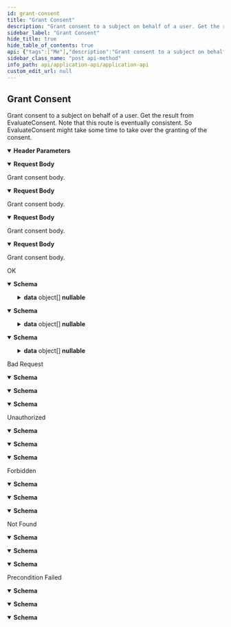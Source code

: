 ```yaml
---
id: grant-consent
title: "Grant Consent"
description: "Grant consent to a subject on behalf of a user. Get the result from EvaluateConsent. Note that"
sidebar_label: "Grant Consent"
hide_title: true
hide_table_of_contents: true
api: {"tags":["Me"],"description":"Grant consent to a subject on behalf of a user. Get the result from EvaluateConsent. Note that\r\n this route is eventually consistent. So EvaluateConsent might take some time to take over the granting of the consent.","operationId":"GrantConsent","parameters":[{"name":"tapio-application-id","in":"header","description":"Use to specify a tapio application ID, in case your Entra ID client application is assigned to more than one tapio application.","schema":{"type":"string","format":"uuid","description":"Use to specify a tapio application ID, in case your Entra ID client application is assigned to more than one tapio application.","title":"ApplicationIdHeader"}},{"name":"api-version","in":"header","description":"Use to specify the version of the API you want to use. Currently, only \"v1\" is supported.","required":true,"schema":{"type":"string","enum":["v1"],"description":"Use to specify the version of the API you want to use. Currently, only \"v1\" is supported.","title":"ApiVersionHeader"}}],"requestBody":{"description":"Grant consent body.","content":{"application/json-patch+json":{"schema":{"type":"object","properties":{"consentSubjectId":{"type":"string","description":"Consent subject ID.","format":"uuid"},"text":{"type":"string","description":"The text the user has seen while consenting.","nullable":true}},"additionalProperties":false,"description":"Grant consent request.","title":"GrantConsentRequest"}},"application/json":{"schema":{"type":"object","properties":{"consentSubjectId":{"type":"string","description":"Consent subject ID.","format":"uuid"},"text":{"type":"string","description":"The text the user has seen while consenting.","nullable":true}},"additionalProperties":false,"description":"Grant consent request.","title":"GrantConsentRequest"}},"text/json":{"schema":{"type":"object","properties":{"consentSubjectId":{"type":"string","description":"Consent subject ID.","format":"uuid"},"text":{"type":"string","description":"The text the user has seen while consenting.","nullable":true}},"additionalProperties":false,"description":"Grant consent request.","title":"GrantConsentRequest"}},"application/*+json":{"schema":{"type":"object","properties":{"consentSubjectId":{"type":"string","description":"Consent subject ID.","format":"uuid"},"text":{"type":"string","description":"The text the user has seen while consenting.","nullable":true}},"additionalProperties":false,"description":"Grant consent request.","title":"GrantConsentRequest"}}}},"responses":{"200":{"description":"OK","content":{"text/plain":{"schema":{"type":"object","properties":{"data":{"type":"array","items":{"type":"object","properties":{"id":{"type":"string","description":"Subject ID.","format":"uuid"},"displayName":{"type":"string","description":"Display name of the subject.","nullable":true},"content":{"type":"object","additionalProperties":{"type":"array","items":"circular(JToken)","title":"JToken"},"description":"Localized content of the subject to be displayed to the user.","nullable":true}},"additionalProperties":false,"description":"Consent subject response.","title":"ConsentSubjectResponse"},"description":"Data.","nullable":true}},"additionalProperties":false,"description":"Collection response.","title":"ConsentSubjectResponseCollectionResponse"}},"application/json":{"schema":{"type":"object","properties":{"data":{"type":"array","items":{"type":"object","properties":{"id":{"type":"string","description":"Subject ID.","format":"uuid"},"displayName":{"type":"string","description":"Display name of the subject.","nullable":true},"content":{"type":"object","additionalProperties":{"type":"array","items":"circular(JToken)","title":"JToken"},"description":"Localized content of the subject to be displayed to the user.","nullable":true}},"additionalProperties":false,"description":"Consent subject response.","title":"ConsentSubjectResponse"},"description":"Data.","nullable":true}},"additionalProperties":false,"description":"Collection response.","title":"ConsentSubjectResponseCollectionResponse"}},"text/json":{"schema":{"type":"object","properties":{"data":{"type":"array","items":{"type":"object","properties":{"id":{"type":"string","description":"Subject ID.","format":"uuid"},"displayName":{"type":"string","description":"Display name of the subject.","nullable":true},"content":{"type":"object","additionalProperties":{"type":"array","items":"circular(JToken)","title":"JToken"},"description":"Localized content of the subject to be displayed to the user.","nullable":true}},"additionalProperties":false,"description":"Consent subject response.","title":"ConsentSubjectResponse"},"description":"Data.","nullable":true}},"additionalProperties":false,"description":"Collection response.","title":"ConsentSubjectResponseCollectionResponse"}}}},"400":{"description":"Bad Request","content":{"text/plain":{"schema":{"type":"object","properties":{"message":{"type":"string","description":"Error message.","nullable":true},"details":{"type":"array","items":{"type":"string"},"description":"Error details.","nullable":true}},"additionalProperties":false,"description":"Error response.","title":"ErrorResponse"}},"application/json":{"schema":{"type":"object","properties":{"message":{"type":"string","description":"Error message.","nullable":true},"details":{"type":"array","items":{"type":"string"},"description":"Error details.","nullable":true}},"additionalProperties":false,"description":"Error response.","title":"ErrorResponse"}},"text/json":{"schema":{"type":"object","properties":{"message":{"type":"string","description":"Error message.","nullable":true},"details":{"type":"array","items":{"type":"string"},"description":"Error details.","nullable":true}},"additionalProperties":false,"description":"Error response.","title":"ErrorResponse"}}}},"401":{"description":"Unauthorized","content":{"text/plain":{"schema":{"type":"object","properties":{"message":{"type":"string","description":"Error message.","nullable":true},"details":{"type":"array","items":{"type":"string"},"description":"Error details.","nullable":true}},"additionalProperties":false,"description":"Error response.","title":"ErrorResponse"}},"application/json":{"schema":{"type":"object","properties":{"message":{"type":"string","description":"Error message.","nullable":true},"details":{"type":"array","items":{"type":"string"},"description":"Error details.","nullable":true}},"additionalProperties":false,"description":"Error response.","title":"ErrorResponse"}},"text/json":{"schema":{"type":"object","properties":{"message":{"type":"string","description":"Error message.","nullable":true},"details":{"type":"array","items":{"type":"string"},"description":"Error details.","nullable":true}},"additionalProperties":false,"description":"Error response.","title":"ErrorResponse"}}}},"403":{"description":"Forbidden","content":{"text/plain":{"schema":{"type":"object","properties":{"message":{"type":"string","description":"Error message.","nullable":true},"details":{"type":"array","items":{"type":"string"},"description":"Error details.","nullable":true}},"additionalProperties":false,"description":"Error response.","title":"ErrorResponse"}},"application/json":{"schema":{"type":"object","properties":{"message":{"type":"string","description":"Error message.","nullable":true},"details":{"type":"array","items":{"type":"string"},"description":"Error details.","nullable":true}},"additionalProperties":false,"description":"Error response.","title":"ErrorResponse"}},"text/json":{"schema":{"type":"object","properties":{"message":{"type":"string","description":"Error message.","nullable":true},"details":{"type":"array","items":{"type":"string"},"description":"Error details.","nullable":true}},"additionalProperties":false,"description":"Error response.","title":"ErrorResponse"}}}},"404":{"description":"Not Found","content":{"text/plain":{"schema":{"type":"object","properties":{"message":{"type":"string","description":"Error message.","nullable":true},"details":{"type":"array","items":{"type":"string"},"description":"Error details.","nullable":true}},"additionalProperties":false,"description":"Error response.","title":"ErrorResponse"}},"application/json":{"schema":{"type":"object","properties":{"message":{"type":"string","description":"Error message.","nullable":true},"details":{"type":"array","items":{"type":"string"},"description":"Error details.","nullable":true}},"additionalProperties":false,"description":"Error response.","title":"ErrorResponse"}},"text/json":{"schema":{"type":"object","properties":{"message":{"type":"string","description":"Error message.","nullable":true},"details":{"type":"array","items":{"type":"string"},"description":"Error details.","nullable":true}},"additionalProperties":false,"description":"Error response.","title":"ErrorResponse"}}}},"412":{"description":"Precondition Failed","content":{"text/plain":{"schema":{"type":"object","properties":{"message":{"type":"string","description":"Error message.","nullable":true},"details":{"type":"array","items":{"type":"string"},"description":"Error details.","nullable":true}},"additionalProperties":false,"description":"Error response.","title":"ErrorResponse"}},"application/json":{"schema":{"type":"object","properties":{"message":{"type":"string","description":"Error message.","nullable":true},"details":{"type":"array","items":{"type":"string"},"description":"Error details.","nullable":true}},"additionalProperties":false,"description":"Error response.","title":"ErrorResponse"}},"text/json":{"schema":{"type":"object","properties":{"message":{"type":"string","description":"Error message.","nullable":true},"details":{"type":"array","items":{"type":"string"},"description":"Error details.","nullable":true}},"additionalProperties":false,"description":"Error response.","title":"ErrorResponse"}}}}},"method":"post","path":"/me/grantConsent","servers":[{"url":"https://api.tapio.one/application"}],"security":[{"oauth2":[]}],"securitySchemes":{"oauth2":{"type":"oauth2","flows":{"implicit":{"authorizationUrl":"https://login.mytapio.one/32896ed7-d559-401b-85cf-167143d61be0/B2C_1A_Tapio_Signin/oauth2/v2.0/authorize","scopes":{"openid":"openid","https://tapiousers.onmicrosoft.com/7ee7f1b0-d030-4d20-9691-9752bdb44315/Consent.ReadWrite":"read and write consent"}}}}},"jsonRequestBodyExample":{"consentSubjectId":"3fa85f64-5717-4562-b3fc-2c963f66afa6","text":"string"},"info":{"title":"Application API","description":"tapio's Application API enables third party applications to interact with tapio on behalf of their users.","termsOfService":"https://tapio.one/en/tapio-terms-of-use","contact":{"name":"tapio GmbH","url":"https://tapio.one","email":"developer@tapio.one"},"version":"1"},"postman":{"name":"Grant Consent","description":{"content":"Grant consent to a subject on behalf of a user. Get the result from EvaluateConsent. Note that\r\n this route is eventually consistent. So EvaluateConsent might take some time to take over the granting of the consent.","type":"text/plain"},"url":{"path":["me","grantConsent"],"host":["{{baseUrl}}"],"query":[],"variable":[]},"header":[{"disabled":false,"description":{"content":"Use to specify a tapio application ID, in case your Entra ID client application is assigned to more than one tapio application.","type":"text/plain"},"key":"tapio-application-id","value":""},{"disabled":false,"description":{"content":"(Required) Use to specify the version of the API you want to use. Currently, only \"v1\" is supported.","type":"text/plain"},"key":"api-version","value":""},{"key":"Content-Type","value":"application/json"},{"key":"Accept","value":"text/plain"}],"method":"POST","body":{"mode":"raw","raw":"\"\"","options":{"raw":{"language":"json"}}}}}
sidebar_class_name: "post api-method"
info_path: api/application-api/application-api
custom_edit_url: null
---
```



## Grant Consent



Grant consent to a subject on behalf of a user. Get the result from EvaluateConsent. Note that
 this route is eventually consistent. So EvaluateConsent might take some time to take over the granting of the consent.

<details style={{"marginBottom":"1rem"}} data-collapsed={false} open={true}><summary style={{}}><strong>Header Parameters</strong></summary><div><ul><ParamsItem className={"paramsItem"} param={{"name":"tapio-application-id","in":"header","description":"Use to specify a tapio application ID, in case your Entra ID client application is assigned to more than one tapio application.","schema":{"type":"string","format":"uuid","description":"Use to specify a tapio application ID, in case your Entra ID client application is assigned to more than one tapio application.","title":"ApplicationIdHeader"}}}></ParamsItem><ParamsItem className={"paramsItem"} param={{"name":"api-version","in":"header","description":"Use to specify the version of the API you want to use. Currently, only \"v1\" is supported.","required":true,"schema":{"type":"string","enum":["v1"],"description":"Use to specify the version of the API you want to use. Currently, only \"v1\" is supported.","title":"ApiVersionHeader"}}}></ParamsItem></ul></div></details><MimeTabs schemaType={"request"}><TabItem label={"application/json-patch+json"} value={"application/json-patch+json"}><details style={{}} data-collapsed={false} open={true}><summary style={{"textAlign":"left"}}><strong>Request Body</strong></summary><div style={{"textAlign":"left","marginLeft":"1rem"}}><div style={{"marginTop":"1rem","marginBottom":"1rem"}}>

Grant consent body.

</div></div><ul style={{"marginLeft":"1rem"}}><SchemaItem collapsible={false} name={"consentSubjectId"} required={false} schemaName={"uuid"} qualifierMessage={undefined} schema={{"type":"string","description":"Consent subject ID.","format":"uuid"}}></SchemaItem><SchemaItem collapsible={false} name={"text"} required={false} schemaName={"string"} qualifierMessage={undefined} schema={{"type":"string","description":"The text the user has seen while consenting.","nullable":true}}></SchemaItem></ul></details></TabItem><TabItem label={"application/json"} value={"application/json"}><details style={{}} data-collapsed={false} open={true}><summary style={{"textAlign":"left"}}><strong>Request Body</strong></summary><div style={{"textAlign":"left","marginLeft":"1rem"}}><div style={{"marginTop":"1rem","marginBottom":"1rem"}}>

Grant consent body.

</div></div><ul style={{"marginLeft":"1rem"}}><SchemaItem collapsible={false} name={"consentSubjectId"} required={false} schemaName={"uuid"} qualifierMessage={undefined} schema={{"type":"string","description":"Consent subject ID.","format":"uuid"}}></SchemaItem><SchemaItem collapsible={false} name={"text"} required={false} schemaName={"string"} qualifierMessage={undefined} schema={{"type":"string","description":"The text the user has seen while consenting.","nullable":true}}></SchemaItem></ul></details></TabItem><TabItem label={"text/json"} value={"text/json"}><details style={{}} data-collapsed={false} open={true}><summary style={{"textAlign":"left"}}><strong>Request Body</strong></summary><div style={{"textAlign":"left","marginLeft":"1rem"}}><div style={{"marginTop":"1rem","marginBottom":"1rem"}}>

Grant consent body.

</div></div><ul style={{"marginLeft":"1rem"}}><SchemaItem collapsible={false} name={"consentSubjectId"} required={false} schemaName={"uuid"} qualifierMessage={undefined} schema={{"type":"string","description":"Consent subject ID.","format":"uuid"}}></SchemaItem><SchemaItem collapsible={false} name={"text"} required={false} schemaName={"string"} qualifierMessage={undefined} schema={{"type":"string","description":"The text the user has seen while consenting.","nullable":true}}></SchemaItem></ul></details></TabItem><TabItem label={"application/*+json"} value={"application/*+json"}><details style={{}} data-collapsed={false} open={true}><summary style={{"textAlign":"left"}}><strong>Request Body</strong></summary><div style={{"textAlign":"left","marginLeft":"1rem"}}><div style={{"marginTop":"1rem","marginBottom":"1rem"}}>

Grant consent body.

</div></div><ul style={{"marginLeft":"1rem"}}><SchemaItem collapsible={false} name={"consentSubjectId"} required={false} schemaName={"uuid"} qualifierMessage={undefined} schema={{"type":"string","description":"Consent subject ID.","format":"uuid"}}></SchemaItem><SchemaItem collapsible={false} name={"text"} required={false} schemaName={"string"} qualifierMessage={undefined} schema={{"type":"string","description":"The text the user has seen while consenting.","nullable":true}}></SchemaItem></ul></details></TabItem></MimeTabs><div><ApiTabs><TabItem label={"200"} value={"200"}><div>

OK

</div><div><MimeTabs schemaType={"response"}><TabItem label={"text/plain"} value={"text/plain"}><SchemaTabs><TabItem label={"Schema"} value={"Schema"}><details style={{}} data-collapsed={false} open={true}><summary style={{"textAlign":"left"}}><strong>Schema</strong></summary><div style={{"textAlign":"left","marginLeft":"1rem"}}></div><ul style={{"marginLeft":"1rem"}}><SchemaItem collapsible={true} className={"schemaItem"}><details style={{}}><summary style={{}}><strong>data</strong><span style={{"opacity":"0.6"}}> object[]</span><strong style={{"fontSize":"var(--ifm-code-font-size)","color":"var(--openapi-nullable)"}}> nullable</strong></summary><div style={{"marginLeft":"1rem"}}><div style={{"marginTop":".5rem","marginBottom":".5rem"}}>

Data.

</div><li><div style={{"fontSize":"var(--ifm-code-font-size)","opacity":"0.6","marginLeft":"-.5rem","paddingBottom":".5rem"}}>Array [</div></li><SchemaItem collapsible={false} name={"id"} required={false} schemaName={"uuid"} qualifierMessage={undefined} schema={{"type":"string","description":"Subject ID.","format":"uuid"}}></SchemaItem><SchemaItem collapsible={false} name={"displayName"} required={false} schemaName={"string"} qualifierMessage={undefined} schema={{"type":"string","description":"Display name of the subject.","nullable":true}}></SchemaItem><SchemaItem collapsible={true} className={"schemaItem"}><details style={{}}><summary style={{}}><strong>content</strong><span style={{"opacity":"0.6"}}> object</span><strong style={{"fontSize":"var(--ifm-code-font-size)","color":"var(--openapi-nullable)"}}> nullable</strong></summary><div style={{"marginLeft":"1rem"}}><div style={{"marginTop":".5rem","marginBottom":".5rem"}}>

Localized content of the subject to be displayed to the user.

</div><SchemaItem collapsible={true} className={"schemaItem"}><details style={{}}><summary style={{}}><strong>property name*</strong><span style={{"opacity":"0.6"}}> object (JToken)</span><strong style={{"fontSize":"var(--ifm-code-font-size)","color":"var(--openapi-nullable)"}}> nullable</strong></summary><div style={{"marginLeft":"1rem"}}><li><div style={{"fontSize":"var(--ifm-code-font-size)","opacity":"0.6","marginLeft":"-.5rem","paddingBottom":".5rem"}}>Array [</div></li><SchemaItem collapsible={false} name={"0"} required={false} schemaName={""} qualifierMessage={undefined} schema={"c"}></SchemaItem><SchemaItem collapsible={false} name={"1"} required={false} schemaName={""} qualifierMessage={undefined} schema={"i"}></SchemaItem><SchemaItem collapsible={false} name={"2"} required={false} schemaName={""} qualifierMessage={undefined} schema={"r"}></SchemaItem><SchemaItem collapsible={false} name={"3"} required={false} schemaName={""} qualifierMessage={undefined} schema={"c"}></SchemaItem><SchemaItem collapsible={false} name={"4"} required={false} schemaName={""} qualifierMessage={undefined} schema={"u"}></SchemaItem><SchemaItem collapsible={false} name={"5"} required={false} schemaName={""} qualifierMessage={undefined} schema={"l"}></SchemaItem><SchemaItem collapsible={false} name={"6"} required={false} schemaName={""} qualifierMessage={undefined} schema={"a"}></SchemaItem><SchemaItem collapsible={false} name={"7"} required={false} schemaName={""} qualifierMessage={undefined} schema={"r"}></SchemaItem><SchemaItem collapsible={false} name={"8"} required={false} schemaName={""} qualifierMessage={undefined} schema={"("}></SchemaItem><SchemaItem collapsible={false} name={"9"} required={false} schemaName={""} qualifierMessage={undefined} schema={"J"}></SchemaItem><SchemaItem collapsible={false} name={"10"} required={false} schemaName={""} qualifierMessage={undefined} schema={"T"}></SchemaItem><SchemaItem collapsible={false} name={"11"} required={false} schemaName={""} qualifierMessage={undefined} schema={"o"}></SchemaItem><SchemaItem collapsible={false} name={"12"} required={false} schemaName={""} qualifierMessage={undefined} schema={"k"}></SchemaItem><SchemaItem collapsible={false} name={"13"} required={false} schemaName={""} qualifierMessage={undefined} schema={"e"}></SchemaItem><SchemaItem collapsible={false} name={"14"} required={false} schemaName={""} qualifierMessage={undefined} schema={"n"}></SchemaItem><SchemaItem collapsible={false} name={"15"} required={false} schemaName={""} qualifierMessage={undefined} schema={")"}></SchemaItem><li><div style={{"fontSize":"var(--ifm-code-font-size)","opacity":"0.6","marginLeft":"-.5rem"}}>]</div></li></div></details></SchemaItem></div></details></SchemaItem><li><div style={{"fontSize":"var(--ifm-code-font-size)","opacity":"0.6","marginLeft":"-.5rem"}}>]</div></li></div></details></SchemaItem></ul></details></TabItem><TabItem label={"Example (from schema)"} value={"Example (from schema)"}><ResponseSamples responseExample={"{\n  \"data\": [\n    {\n      \"id\": \"3fa85f64-5717-4562-b3fc-2c963f66afa6\",\n      \"displayName\": \"string\",\n      \"content\": {}\n    }\n  ]\n}"} language={"json"}></ResponseSamples></TabItem></SchemaTabs></TabItem><TabItem label={"application/json"} value={"application/json"}><SchemaTabs><TabItem label={"Schema"} value={"Schema"}><details style={{}} data-collapsed={false} open={true}><summary style={{"textAlign":"left"}}><strong>Schema</strong></summary><div style={{"textAlign":"left","marginLeft":"1rem"}}></div><ul style={{"marginLeft":"1rem"}}><SchemaItem collapsible={true} className={"schemaItem"}><details style={{}}><summary style={{}}><strong>data</strong><span style={{"opacity":"0.6"}}> object[]</span><strong style={{"fontSize":"var(--ifm-code-font-size)","color":"var(--openapi-nullable)"}}> nullable</strong></summary><div style={{"marginLeft":"1rem"}}><div style={{"marginTop":".5rem","marginBottom":".5rem"}}>

Data.

</div><li><div style={{"fontSize":"var(--ifm-code-font-size)","opacity":"0.6","marginLeft":"-.5rem","paddingBottom":".5rem"}}>Array [</div></li><SchemaItem collapsible={false} name={"id"} required={false} schemaName={"uuid"} qualifierMessage={undefined} schema={{"type":"string","description":"Subject ID.","format":"uuid"}}></SchemaItem><SchemaItem collapsible={false} name={"displayName"} required={false} schemaName={"string"} qualifierMessage={undefined} schema={{"type":"string","description":"Display name of the subject.","nullable":true}}></SchemaItem><SchemaItem collapsible={true} className={"schemaItem"}><details style={{}}><summary style={{}}><strong>content</strong><span style={{"opacity":"0.6"}}> object</span><strong style={{"fontSize":"var(--ifm-code-font-size)","color":"var(--openapi-nullable)"}}> nullable</strong></summary><div style={{"marginLeft":"1rem"}}><div style={{"marginTop":".5rem","marginBottom":".5rem"}}>

Localized content of the subject to be displayed to the user.

</div><SchemaItem collapsible={true} className={"schemaItem"}><details style={{}}><summary style={{}}><strong>property name*</strong><span style={{"opacity":"0.6"}}> object (JToken)</span><strong style={{"fontSize":"var(--ifm-code-font-size)","color":"var(--openapi-nullable)"}}> nullable</strong></summary><div style={{"marginLeft":"1rem"}}><li><div style={{"fontSize":"var(--ifm-code-font-size)","opacity":"0.6","marginLeft":"-.5rem","paddingBottom":".5rem"}}>Array [</div></li><SchemaItem collapsible={false} name={"0"} required={false} schemaName={""} qualifierMessage={undefined} schema={"c"}></SchemaItem><SchemaItem collapsible={false} name={"1"} required={false} schemaName={""} qualifierMessage={undefined} schema={"i"}></SchemaItem><SchemaItem collapsible={false} name={"2"} required={false} schemaName={""} qualifierMessage={undefined} schema={"r"}></SchemaItem><SchemaItem collapsible={false} name={"3"} required={false} schemaName={""} qualifierMessage={undefined} schema={"c"}></SchemaItem><SchemaItem collapsible={false} name={"4"} required={false} schemaName={""} qualifierMessage={undefined} schema={"u"}></SchemaItem><SchemaItem collapsible={false} name={"5"} required={false} schemaName={""} qualifierMessage={undefined} schema={"l"}></SchemaItem><SchemaItem collapsible={false} name={"6"} required={false} schemaName={""} qualifierMessage={undefined} schema={"a"}></SchemaItem><SchemaItem collapsible={false} name={"7"} required={false} schemaName={""} qualifierMessage={undefined} schema={"r"}></SchemaItem><SchemaItem collapsible={false} name={"8"} required={false} schemaName={""} qualifierMessage={undefined} schema={"("}></SchemaItem><SchemaItem collapsible={false} name={"9"} required={false} schemaName={""} qualifierMessage={undefined} schema={"J"}></SchemaItem><SchemaItem collapsible={false} name={"10"} required={false} schemaName={""} qualifierMessage={undefined} schema={"T"}></SchemaItem><SchemaItem collapsible={false} name={"11"} required={false} schemaName={""} qualifierMessage={undefined} schema={"o"}></SchemaItem><SchemaItem collapsible={false} name={"12"} required={false} schemaName={""} qualifierMessage={undefined} schema={"k"}></SchemaItem><SchemaItem collapsible={false} name={"13"} required={false} schemaName={""} qualifierMessage={undefined} schema={"e"}></SchemaItem><SchemaItem collapsible={false} name={"14"} required={false} schemaName={""} qualifierMessage={undefined} schema={"n"}></SchemaItem><SchemaItem collapsible={false} name={"15"} required={false} schemaName={""} qualifierMessage={undefined} schema={")"}></SchemaItem><li><div style={{"fontSize":"var(--ifm-code-font-size)","opacity":"0.6","marginLeft":"-.5rem"}}>]</div></li></div></details></SchemaItem></div></details></SchemaItem><li><div style={{"fontSize":"var(--ifm-code-font-size)","opacity":"0.6","marginLeft":"-.5rem"}}>]</div></li></div></details></SchemaItem></ul></details></TabItem><TabItem label={"Example (from schema)"} value={"Example (from schema)"}><ResponseSamples responseExample={"{\n  \"data\": [\n    {\n      \"id\": \"3fa85f64-5717-4562-b3fc-2c963f66afa6\",\n      \"displayName\": \"string\",\n      \"content\": {}\n    }\n  ]\n}"} language={"json"}></ResponseSamples></TabItem></SchemaTabs></TabItem><TabItem label={"text/json"} value={"text/json"}><SchemaTabs><TabItem label={"Schema"} value={"Schema"}><details style={{}} data-collapsed={false} open={true}><summary style={{"textAlign":"left"}}><strong>Schema</strong></summary><div style={{"textAlign":"left","marginLeft":"1rem"}}></div><ul style={{"marginLeft":"1rem"}}><SchemaItem collapsible={true} className={"schemaItem"}><details style={{}}><summary style={{}}><strong>data</strong><span style={{"opacity":"0.6"}}> object[]</span><strong style={{"fontSize":"var(--ifm-code-font-size)","color":"var(--openapi-nullable)"}}> nullable</strong></summary><div style={{"marginLeft":"1rem"}}><div style={{"marginTop":".5rem","marginBottom":".5rem"}}>

Data.

</div><li><div style={{"fontSize":"var(--ifm-code-font-size)","opacity":"0.6","marginLeft":"-.5rem","paddingBottom":".5rem"}}>Array [</div></li><SchemaItem collapsible={false} name={"id"} required={false} schemaName={"uuid"} qualifierMessage={undefined} schema={{"type":"string","description":"Subject ID.","format":"uuid"}}></SchemaItem><SchemaItem collapsible={false} name={"displayName"} required={false} schemaName={"string"} qualifierMessage={undefined} schema={{"type":"string","description":"Display name of the subject.","nullable":true}}></SchemaItem><SchemaItem collapsible={true} className={"schemaItem"}><details style={{}}><summary style={{}}><strong>content</strong><span style={{"opacity":"0.6"}}> object</span><strong style={{"fontSize":"var(--ifm-code-font-size)","color":"var(--openapi-nullable)"}}> nullable</strong></summary><div style={{"marginLeft":"1rem"}}><div style={{"marginTop":".5rem","marginBottom":".5rem"}}>

Localized content of the subject to be displayed to the user.

</div><SchemaItem collapsible={true} className={"schemaItem"}><details style={{}}><summary style={{}}><strong>property name*</strong><span style={{"opacity":"0.6"}}> object (JToken)</span><strong style={{"fontSize":"var(--ifm-code-font-size)","color":"var(--openapi-nullable)"}}> nullable</strong></summary><div style={{"marginLeft":"1rem"}}><li><div style={{"fontSize":"var(--ifm-code-font-size)","opacity":"0.6","marginLeft":"-.5rem","paddingBottom":".5rem"}}>Array [</div></li><SchemaItem collapsible={false} name={"0"} required={false} schemaName={""} qualifierMessage={undefined} schema={"c"}></SchemaItem><SchemaItem collapsible={false} name={"1"} required={false} schemaName={""} qualifierMessage={undefined} schema={"i"}></SchemaItem><SchemaItem collapsible={false} name={"2"} required={false} schemaName={""} qualifierMessage={undefined} schema={"r"}></SchemaItem><SchemaItem collapsible={false} name={"3"} required={false} schemaName={""} qualifierMessage={undefined} schema={"c"}></SchemaItem><SchemaItem collapsible={false} name={"4"} required={false} schemaName={""} qualifierMessage={undefined} schema={"u"}></SchemaItem><SchemaItem collapsible={false} name={"5"} required={false} schemaName={""} qualifierMessage={undefined} schema={"l"}></SchemaItem><SchemaItem collapsible={false} name={"6"} required={false} schemaName={""} qualifierMessage={undefined} schema={"a"}></SchemaItem><SchemaItem collapsible={false} name={"7"} required={false} schemaName={""} qualifierMessage={undefined} schema={"r"}></SchemaItem><SchemaItem collapsible={false} name={"8"} required={false} schemaName={""} qualifierMessage={undefined} schema={"("}></SchemaItem><SchemaItem collapsible={false} name={"9"} required={false} schemaName={""} qualifierMessage={undefined} schema={"J"}></SchemaItem><SchemaItem collapsible={false} name={"10"} required={false} schemaName={""} qualifierMessage={undefined} schema={"T"}></SchemaItem><SchemaItem collapsible={false} name={"11"} required={false} schemaName={""} qualifierMessage={undefined} schema={"o"}></SchemaItem><SchemaItem collapsible={false} name={"12"} required={false} schemaName={""} qualifierMessage={undefined} schema={"k"}></SchemaItem><SchemaItem collapsible={false} name={"13"} required={false} schemaName={""} qualifierMessage={undefined} schema={"e"}></SchemaItem><SchemaItem collapsible={false} name={"14"} required={false} schemaName={""} qualifierMessage={undefined} schema={"n"}></SchemaItem><SchemaItem collapsible={false} name={"15"} required={false} schemaName={""} qualifierMessage={undefined} schema={")"}></SchemaItem><li><div style={{"fontSize":"var(--ifm-code-font-size)","opacity":"0.6","marginLeft":"-.5rem"}}>]</div></li></div></details></SchemaItem></div></details></SchemaItem><li><div style={{"fontSize":"var(--ifm-code-font-size)","opacity":"0.6","marginLeft":"-.5rem"}}>]</div></li></div></details></SchemaItem></ul></details></TabItem><TabItem label={"Example (from schema)"} value={"Example (from schema)"}><ResponseSamples responseExample={"{\n  \"data\": [\n    {\n      \"id\": \"3fa85f64-5717-4562-b3fc-2c963f66afa6\",\n      \"displayName\": \"string\",\n      \"content\": {}\n    }\n  ]\n}"} language={"json"}></ResponseSamples></TabItem></SchemaTabs></TabItem></MimeTabs></div></TabItem><TabItem label={"400"} value={"400"}><div>

Bad Request

</div><div><MimeTabs schemaType={"response"}><TabItem label={"text/plain"} value={"text/plain"}><SchemaTabs><TabItem label={"Schema"} value={"Schema"}><details style={{}} data-collapsed={false} open={true}><summary style={{"textAlign":"left"}}><strong>Schema</strong></summary><div style={{"textAlign":"left","marginLeft":"1rem"}}></div><ul style={{"marginLeft":"1rem"}}><SchemaItem collapsible={false} name={"message"} required={false} schemaName={"string"} qualifierMessage={undefined} schema={{"type":"string","description":"Error message.","nullable":true}}></SchemaItem><SchemaItem collapsible={false} name={"details"} required={false} schemaName={"string[]"} qualifierMessage={undefined} schema={{"type":"array","items":{"type":"string"},"description":"Error details.","nullable":true}}></SchemaItem></ul></details></TabItem><TabItem label={"Example (from schema)"} value={"Example (from schema)"}><ResponseSamples responseExample={"{\n  \"message\": \"string\",\n  \"details\": [\n    \"string\"\n  ]\n}"} language={"json"}></ResponseSamples></TabItem></SchemaTabs></TabItem><TabItem label={"application/json"} value={"application/json"}><SchemaTabs><TabItem label={"Schema"} value={"Schema"}><details style={{}} data-collapsed={false} open={true}><summary style={{"textAlign":"left"}}><strong>Schema</strong></summary><div style={{"textAlign":"left","marginLeft":"1rem"}}></div><ul style={{"marginLeft":"1rem"}}><SchemaItem collapsible={false} name={"message"} required={false} schemaName={"string"} qualifierMessage={undefined} schema={{"type":"string","description":"Error message.","nullable":true}}></SchemaItem><SchemaItem collapsible={false} name={"details"} required={false} schemaName={"string[]"} qualifierMessage={undefined} schema={{"type":"array","items":{"type":"string"},"description":"Error details.","nullable":true}}></SchemaItem></ul></details></TabItem><TabItem label={"Example (from schema)"} value={"Example (from schema)"}><ResponseSamples responseExample={"{\n  \"message\": \"string\",\n  \"details\": [\n    \"string\"\n  ]\n}"} language={"json"}></ResponseSamples></TabItem></SchemaTabs></TabItem><TabItem label={"text/json"} value={"text/json"}><SchemaTabs><TabItem label={"Schema"} value={"Schema"}><details style={{}} data-collapsed={false} open={true}><summary style={{"textAlign":"left"}}><strong>Schema</strong></summary><div style={{"textAlign":"left","marginLeft":"1rem"}}></div><ul style={{"marginLeft":"1rem"}}><SchemaItem collapsible={false} name={"message"} required={false} schemaName={"string"} qualifierMessage={undefined} schema={{"type":"string","description":"Error message.","nullable":true}}></SchemaItem><SchemaItem collapsible={false} name={"details"} required={false} schemaName={"string[]"} qualifierMessage={undefined} schema={{"type":"array","items":{"type":"string"},"description":"Error details.","nullable":true}}></SchemaItem></ul></details></TabItem><TabItem label={"Example (from schema)"} value={"Example (from schema)"}><ResponseSamples responseExample={"{\n  \"message\": \"string\",\n  \"details\": [\n    \"string\"\n  ]\n}"} language={"json"}></ResponseSamples></TabItem></SchemaTabs></TabItem></MimeTabs></div></TabItem><TabItem label={"401"} value={"401"}><div>

Unauthorized

</div><div><MimeTabs schemaType={"response"}><TabItem label={"text/plain"} value={"text/plain"}><SchemaTabs><TabItem label={"Schema"} value={"Schema"}><details style={{}} data-collapsed={false} open={true}><summary style={{"textAlign":"left"}}><strong>Schema</strong></summary><div style={{"textAlign":"left","marginLeft":"1rem"}}></div><ul style={{"marginLeft":"1rem"}}><SchemaItem collapsible={false} name={"message"} required={false} schemaName={"string"} qualifierMessage={undefined} schema={{"type":"string","description":"Error message.","nullable":true}}></SchemaItem><SchemaItem collapsible={false} name={"details"} required={false} schemaName={"string[]"} qualifierMessage={undefined} schema={{"type":"array","items":{"type":"string"},"description":"Error details.","nullable":true}}></SchemaItem></ul></details></TabItem><TabItem label={"Example (from schema)"} value={"Example (from schema)"}><ResponseSamples responseExample={"{\n  \"message\": \"string\",\n  \"details\": [\n    \"string\"\n  ]\n}"} language={"json"}></ResponseSamples></TabItem></SchemaTabs></TabItem><TabItem label={"application/json"} value={"application/json"}><SchemaTabs><TabItem label={"Schema"} value={"Schema"}><details style={{}} data-collapsed={false} open={true}><summary style={{"textAlign":"left"}}><strong>Schema</strong></summary><div style={{"textAlign":"left","marginLeft":"1rem"}}></div><ul style={{"marginLeft":"1rem"}}><SchemaItem collapsible={false} name={"message"} required={false} schemaName={"string"} qualifierMessage={undefined} schema={{"type":"string","description":"Error message.","nullable":true}}></SchemaItem><SchemaItem collapsible={false} name={"details"} required={false} schemaName={"string[]"} qualifierMessage={undefined} schema={{"type":"array","items":{"type":"string"},"description":"Error details.","nullable":true}}></SchemaItem></ul></details></TabItem><TabItem label={"Example (from schema)"} value={"Example (from schema)"}><ResponseSamples responseExample={"{\n  \"message\": \"string\",\n  \"details\": [\n    \"string\"\n  ]\n}"} language={"json"}></ResponseSamples></TabItem></SchemaTabs></TabItem><TabItem label={"text/json"} value={"text/json"}><SchemaTabs><TabItem label={"Schema"} value={"Schema"}><details style={{}} data-collapsed={false} open={true}><summary style={{"textAlign":"left"}}><strong>Schema</strong></summary><div style={{"textAlign":"left","marginLeft":"1rem"}}></div><ul style={{"marginLeft":"1rem"}}><SchemaItem collapsible={false} name={"message"} required={false} schemaName={"string"} qualifierMessage={undefined} schema={{"type":"string","description":"Error message.","nullable":true}}></SchemaItem><SchemaItem collapsible={false} name={"details"} required={false} schemaName={"string[]"} qualifierMessage={undefined} schema={{"type":"array","items":{"type":"string"},"description":"Error details.","nullable":true}}></SchemaItem></ul></details></TabItem><TabItem label={"Example (from schema)"} value={"Example (from schema)"}><ResponseSamples responseExample={"{\n  \"message\": \"string\",\n  \"details\": [\n    \"string\"\n  ]\n}"} language={"json"}></ResponseSamples></TabItem></SchemaTabs></TabItem></MimeTabs></div></TabItem><TabItem label={"403"} value={"403"}><div>

Forbidden

</div><div><MimeTabs schemaType={"response"}><TabItem label={"text/plain"} value={"text/plain"}><SchemaTabs><TabItem label={"Schema"} value={"Schema"}><details style={{}} data-collapsed={false} open={true}><summary style={{"textAlign":"left"}}><strong>Schema</strong></summary><div style={{"textAlign":"left","marginLeft":"1rem"}}></div><ul style={{"marginLeft":"1rem"}}><SchemaItem collapsible={false} name={"message"} required={false} schemaName={"string"} qualifierMessage={undefined} schema={{"type":"string","description":"Error message.","nullable":true}}></SchemaItem><SchemaItem collapsible={false} name={"details"} required={false} schemaName={"string[]"} qualifierMessage={undefined} schema={{"type":"array","items":{"type":"string"},"description":"Error details.","nullable":true}}></SchemaItem></ul></details></TabItem><TabItem label={"Example (from schema)"} value={"Example (from schema)"}><ResponseSamples responseExample={"{\n  \"message\": \"string\",\n  \"details\": [\n    \"string\"\n  ]\n}"} language={"json"}></ResponseSamples></TabItem></SchemaTabs></TabItem><TabItem label={"application/json"} value={"application/json"}><SchemaTabs><TabItem label={"Schema"} value={"Schema"}><details style={{}} data-collapsed={false} open={true}><summary style={{"textAlign":"left"}}><strong>Schema</strong></summary><div style={{"textAlign":"left","marginLeft":"1rem"}}></div><ul style={{"marginLeft":"1rem"}}><SchemaItem collapsible={false} name={"message"} required={false} schemaName={"string"} qualifierMessage={undefined} schema={{"type":"string","description":"Error message.","nullable":true}}></SchemaItem><SchemaItem collapsible={false} name={"details"} required={false} schemaName={"string[]"} qualifierMessage={undefined} schema={{"type":"array","items":{"type":"string"},"description":"Error details.","nullable":true}}></SchemaItem></ul></details></TabItem><TabItem label={"Example (from schema)"} value={"Example (from schema)"}><ResponseSamples responseExample={"{\n  \"message\": \"string\",\n  \"details\": [\n    \"string\"\n  ]\n}"} language={"json"}></ResponseSamples></TabItem></SchemaTabs></TabItem><TabItem label={"text/json"} value={"text/json"}><SchemaTabs><TabItem label={"Schema"} value={"Schema"}><details style={{}} data-collapsed={false} open={true}><summary style={{"textAlign":"left"}}><strong>Schema</strong></summary><div style={{"textAlign":"left","marginLeft":"1rem"}}></div><ul style={{"marginLeft":"1rem"}}><SchemaItem collapsible={false} name={"message"} required={false} schemaName={"string"} qualifierMessage={undefined} schema={{"type":"string","description":"Error message.","nullable":true}}></SchemaItem><SchemaItem collapsible={false} name={"details"} required={false} schemaName={"string[]"} qualifierMessage={undefined} schema={{"type":"array","items":{"type":"string"},"description":"Error details.","nullable":true}}></SchemaItem></ul></details></TabItem><TabItem label={"Example (from schema)"} value={"Example (from schema)"}><ResponseSamples responseExample={"{\n  \"message\": \"string\",\n  \"details\": [\n    \"string\"\n  ]\n}"} language={"json"}></ResponseSamples></TabItem></SchemaTabs></TabItem></MimeTabs></div></TabItem><TabItem label={"404"} value={"404"}><div>

Not Found

</div><div><MimeTabs schemaType={"response"}><TabItem label={"text/plain"} value={"text/plain"}><SchemaTabs><TabItem label={"Schema"} value={"Schema"}><details style={{}} data-collapsed={false} open={true}><summary style={{"textAlign":"left"}}><strong>Schema</strong></summary><div style={{"textAlign":"left","marginLeft":"1rem"}}></div><ul style={{"marginLeft":"1rem"}}><SchemaItem collapsible={false} name={"message"} required={false} schemaName={"string"} qualifierMessage={undefined} schema={{"type":"string","description":"Error message.","nullable":true}}></SchemaItem><SchemaItem collapsible={false} name={"details"} required={false} schemaName={"string[]"} qualifierMessage={undefined} schema={{"type":"array","items":{"type":"string"},"description":"Error details.","nullable":true}}></SchemaItem></ul></details></TabItem><TabItem label={"Example (from schema)"} value={"Example (from schema)"}><ResponseSamples responseExample={"{\n  \"message\": \"string\",\n  \"details\": [\n    \"string\"\n  ]\n}"} language={"json"}></ResponseSamples></TabItem></SchemaTabs></TabItem><TabItem label={"application/json"} value={"application/json"}><SchemaTabs><TabItem label={"Schema"} value={"Schema"}><details style={{}} data-collapsed={false} open={true}><summary style={{"textAlign":"left"}}><strong>Schema</strong></summary><div style={{"textAlign":"left","marginLeft":"1rem"}}></div><ul style={{"marginLeft":"1rem"}}><SchemaItem collapsible={false} name={"message"} required={false} schemaName={"string"} qualifierMessage={undefined} schema={{"type":"string","description":"Error message.","nullable":true}}></SchemaItem><SchemaItem collapsible={false} name={"details"} required={false} schemaName={"string[]"} qualifierMessage={undefined} schema={{"type":"array","items":{"type":"string"},"description":"Error details.","nullable":true}}></SchemaItem></ul></details></TabItem><TabItem label={"Example (from schema)"} value={"Example (from schema)"}><ResponseSamples responseExample={"{\n  \"message\": \"string\",\n  \"details\": [\n    \"string\"\n  ]\n}"} language={"json"}></ResponseSamples></TabItem></SchemaTabs></TabItem><TabItem label={"text/json"} value={"text/json"}><SchemaTabs><TabItem label={"Schema"} value={"Schema"}><details style={{}} data-collapsed={false} open={true}><summary style={{"textAlign":"left"}}><strong>Schema</strong></summary><div style={{"textAlign":"left","marginLeft":"1rem"}}></div><ul style={{"marginLeft":"1rem"}}><SchemaItem collapsible={false} name={"message"} required={false} schemaName={"string"} qualifierMessage={undefined} schema={{"type":"string","description":"Error message.","nullable":true}}></SchemaItem><SchemaItem collapsible={false} name={"details"} required={false} schemaName={"string[]"} qualifierMessage={undefined} schema={{"type":"array","items":{"type":"string"},"description":"Error details.","nullable":true}}></SchemaItem></ul></details></TabItem><TabItem label={"Example (from schema)"} value={"Example (from schema)"}><ResponseSamples responseExample={"{\n  \"message\": \"string\",\n  \"details\": [\n    \"string\"\n  ]\n}"} language={"json"}></ResponseSamples></TabItem></SchemaTabs></TabItem></MimeTabs></div></TabItem><TabItem label={"412"} value={"412"}><div>

Precondition Failed

</div><div><MimeTabs schemaType={"response"}><TabItem label={"text/plain"} value={"text/plain"}><SchemaTabs><TabItem label={"Schema"} value={"Schema"}><details style={{}} data-collapsed={false} open={true}><summary style={{"textAlign":"left"}}><strong>Schema</strong></summary><div style={{"textAlign":"left","marginLeft":"1rem"}}></div><ul style={{"marginLeft":"1rem"}}><SchemaItem collapsible={false} name={"message"} required={false} schemaName={"string"} qualifierMessage={undefined} schema={{"type":"string","description":"Error message.","nullable":true}}></SchemaItem><SchemaItem collapsible={false} name={"details"} required={false} schemaName={"string[]"} qualifierMessage={undefined} schema={{"type":"array","items":{"type":"string"},"description":"Error details.","nullable":true}}></SchemaItem></ul></details></TabItem><TabItem label={"Example (from schema)"} value={"Example (from schema)"}><ResponseSamples responseExample={"{\n  \"message\": \"string\",\n  \"details\": [\n    \"string\"\n  ]\n}"} language={"json"}></ResponseSamples></TabItem></SchemaTabs></TabItem><TabItem label={"application/json"} value={"application/json"}><SchemaTabs><TabItem label={"Schema"} value={"Schema"}><details style={{}} data-collapsed={false} open={true}><summary style={{"textAlign":"left"}}><strong>Schema</strong></summary><div style={{"textAlign":"left","marginLeft":"1rem"}}></div><ul style={{"marginLeft":"1rem"}}><SchemaItem collapsible={false} name={"message"} required={false} schemaName={"string"} qualifierMessage={undefined} schema={{"type":"string","description":"Error message.","nullable":true}}></SchemaItem><SchemaItem collapsible={false} name={"details"} required={false} schemaName={"string[]"} qualifierMessage={undefined} schema={{"type":"array","items":{"type":"string"},"description":"Error details.","nullable":true}}></SchemaItem></ul></details></TabItem><TabItem label={"Example (from schema)"} value={"Example (from schema)"}><ResponseSamples responseExample={"{\n  \"message\": \"string\",\n  \"details\": [\n    \"string\"\n  ]\n}"} language={"json"}></ResponseSamples></TabItem></SchemaTabs></TabItem><TabItem label={"text/json"} value={"text/json"}><SchemaTabs><TabItem label={"Schema"} value={"Schema"}><details style={{}} data-collapsed={false} open={true}><summary style={{"textAlign":"left"}}><strong>Schema</strong></summary><div style={{"textAlign":"left","marginLeft":"1rem"}}></div><ul style={{"marginLeft":"1rem"}}><SchemaItem collapsible={false} name={"message"} required={false} schemaName={"string"} qualifierMessage={undefined} schema={{"type":"string","description":"Error message.","nullable":true}}></SchemaItem><SchemaItem collapsible={false} name={"details"} required={false} schemaName={"string[]"} qualifierMessage={undefined} schema={{"type":"array","items":{"type":"string"},"description":"Error details.","nullable":true}}></SchemaItem></ul></details></TabItem><TabItem label={"Example (from schema)"} value={"Example (from schema)"}><ResponseSamples responseExample={"{\n  \"message\": \"string\",\n  \"details\": [\n    \"string\"\n  ]\n}"} language={"json"}></ResponseSamples></TabItem></SchemaTabs></TabItem></MimeTabs></div></TabItem></ApiTabs></div>
      